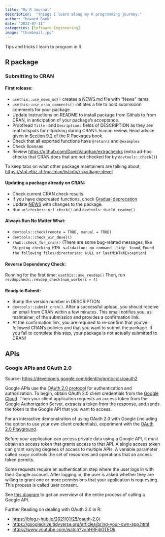 ```yaml
---
title: "My R Journal"
description:  "Things I learn along my R programming journey."
author: "Howard Baek"
date: "2023-07-11"
categories: [Software Engineering]
image: "thumbnail.jpg"
---
```


Tips and tricks I learn to program in R.

## R package

### Submitting to CRAN

#### First release:

-   `usethis::use_news_md()` creates a NEWS.md file with "News" items
-   `usethis::use_cran_comments()` initiates a file to hold submission comments for your package
-   Update instructions on README to install package from Github to from CRAN, in anticipation of your package's acceptance.
-   Proofread `Title:` and `Desription:` fields of DESCRIPTION as they are real hotspots for nitpicking during CRAN's human review. Read advice given in [Section 9.2](https://r-pkgs.org/description.html#sec-description-title-and-description) of the R Packages book.
-   Check that all exported functions have `@returns` and `@examples`
-   Check licenses
-   Review <https://github.com/DavisVaughan/extrachecks> (extra ad-hoc checks that CRAN does that are not checked for by `devtools::check()`)

To keep tabs on what other package maintainers are talking about, <https://stat.ethz.ch/mailman/listinfo/r-package-devel>

#### Updating a package already on CRAN:

-   Check current CRAN check results
-   If you have depcreated functions, check [Gradual deprecation](https://lifecycle.r-lib.org/articles/communicate.html#gradual-deprecation)
-   Update [NEWS](https://style.tidyverse.org/news.html#news-release) with changes to the package.
-   Run `urlchecker::url_check()` and `devtools::build_readme()`

#### Always Run No Matter What:

-   `devtools::check(remote = TRUE, manual = TRUE)`
-   `devtools::check_win_devel()`
-   `rhub::check_for_cran()` (There are some bug-related messages, like `Skipping checking HTML validation: no command 'tidy' found`, `Found the following files/directories: NULL or lastMiKTeXException`)

#### Reverse Dependency Check:

Running for the first time: `usethis::use_revdep()` Then, run `revdepcheck::revdep_check(num_workers = 4)`

#### Ready to Submit:

-   Bump the version number in DESCRIPTION
-   `devtools::submit_cran()`. After a successful upload, you should receive an email from CRAN within a few minutes. This email notifies you, as maintainer, of the submission and provides a confirmation link.
-   At the confirmation link, you are required to re-confirm that you've followed CRAN's policies and that you want to submit the package. If you fail to complete this step, your package is not actually submitted to CRAN!

## APIs

### Google APIs and OAuth 2.0

Source: <https://developers.google.com/identity/protocols/oauth2>

Google APIs use the [OAuth 2.0 protocol](https://datatracker.ietf.org/doc/html/rfc6749) for authentication and authorization. To begin, obtain OAuth 2.0 client credentials from the [Google Cloud](https://console.cloud.google.com/). Then your client application requests an access token from the Google Authorization Server, extracts a token from the response, and sends the token to the Google API that you want to access.

For an interactive demonstration of using OAuth 2.0 with Google (including the option to use your own client credentials), experiment with the [OAuth 2.0 Playground](https://developers.google.com/oauthplayground/).

Before your application can access private data using a Google API, it must obtain an access token that grants access to that API. A single access token can grant varying degrees of access to multiple APIs. A variable parameter called `scope` controls the set of resources and operations that an access token permits.

Some requests require an authentication step where the user logs in with their Google account. After logging in, the user is asked whether they are willing to grant one or more permissions that your application is requesting. This process is called user consent.

See [this diagram](https://developers.google.com/identity/protocols/oauth2#webserver) to get an overview of the entire process of calling a Google API.

Further Reading on dealing with OAuth 2.0 in R:

-   <https://blog.r-hub.io/2021/01/25/oauth-2.0/>
-   <https://googledrive.tidyverse.org/articles/bring-your-own-app.html>
-   <https://www.youtube.com/watch?v=hHRFjbGTEOk>
